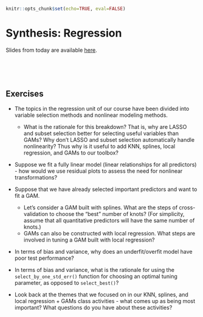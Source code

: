 ```r
knitr::opts_chunk$set(echo=TRUE, eval=FALSE)
```

# Synthesis: Regression

Slides from today are available [here](https://docs.google.com/presentation/d/1Yrv3GL7Fmi81eWJsH8uNwlhiRhk59VXmSMlb37auQ-E/edit?usp=sharing).



<br><br><br>



## Exercises {-}

- The topics in the regression unit of our course have been divided into variable selection methods and nonlinear modeling methods.
    - What is the rationale for this breakdown? That is, why are LASSO and subset selection better for selecting useful variables than GAMs? Why don't LASSO and subset selection automatically handle nonlinearity? Thus why is it useful to add KNN, splines, local regression, and GAMs to our toolbox?

- Suppose we fit a fully linear model (linear relationships for all predictors) - how would we use residual plots to assess the need for nonlinear transformations?

- Suppose that we have already selected important predictors and want to fit a GAM. 
    - Let's consider a GAM built with splines. What are the steps of cross-validation to choose the "best" number of knots? (For simplicity, assume that all quantitative predictors will have the same number of knots.)
    - GAMs can also be constructed with local regression. What steps are involved in tuning a GAM built with local regression?

- In terms of bias and variance, why does an underfit/overfit model have poor test performance?

- In terms of bias and variance, what is the rationale for using the `select_by_one_std_err()` function for choosing an optimal tuning parameter, as opposed to `select_best()`?

- Look back at the themes that we focused on in our KNN, splines, and local regression + GAMs class activities - what comes up as being most important? What questions do you have about these activities?
